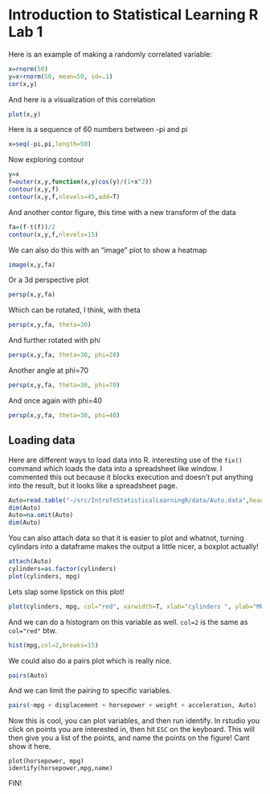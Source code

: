 Introduction to Statistical Learning R Lab 1
========================================================

Here is an example of making a randomly correlated variable:

```r
x=rnorm(50)
y=x+rnorm(50, mean=50, sd=.1)
cor(x,y)
```

And here is a visualization of this correlation

```r
plot(x,y)
```

Here is a sequence of 60 numbers between -pi and pi
```r
x=seq(-pi,pi,length=50)
```

Now exploring contour

```r
y=x
f=outer(x,y,function(x,y)cos(y)/(1+x^2))
contour(x,y,f)
contour(x,y,f,nlevels=45,add=T)
```

And another contor figure, this time with a new transform of the data

```r
fa=(f-t(f))/2
contour(x,y,f,nlevels=15)
```

We can also do this with an "image" plot to show a heatmap
```r
image(x,y,fa)
```

Or a 3d perspective plot
```r
persp(x,y,fa)
```

Which can be rotated, I think, with theta
```r
persp(x,y,fa, theta=30)
```

And further rotated with phi
```r
persp(x,y,fa, theta=30, phi=20)
```

Another angle at phi=70

```r
persp(x,y,fa, theta=30, phi=70)
```

And once again with phi=40
```r
persp(x,y,fa, theta=30, phi=40)
```


Loading data
--------

Here are different ways to load data into R. interesting use of the `fix()` command which loads the data into a spreadsheet like window. I commented this out because it blocks execution and doesn't put anything into the result, but it looks like a spreadsheet page.

```r
Auto=read.table("~/src/IntroToStatisticalLearningR/data/Auto.data",header=T,na.strings="?")
dim(Auto)
Auto=na.omit(Auto)
dim(Auto)

```

You can also attach data so that it is easier to plot and whatnot, turning cylindars into a dataframe makes the output a little nicer, a boxplot actually!

```r
attach(Auto)
cylinders=as.factor(cylinders)
plot(cylinders, mpg)
```

Lets slap some lipstick on this plot!
```r
plot(cylinders, mpg, col="red", varwidth=T, xlab="cylinders ", ylab="MPG")
```

And we can do a histogram on this variable as well. `col=2` is the same as `col="red"` btw.
```r
hist(mpg,col=2,breaks=15)
```

We could also do a pairs plot which is really nice.
```r
pairs(Auto)
```

And we can limit the pairing to specific variables.
```r
pairs(~mpg + displacement + horsepower + weight + acceleration, Auto)
```

Now this is cool, you can plot variables, and then run identify. In rstudio you click on points you are interested in, then hit `ESC` on the keyboard. This will then give you a list of the points, and name the points on the figure! Cant show it here.

```
plot(horsepower, mpg)
identify(horsepower,mpg,name)
```


FIN!

